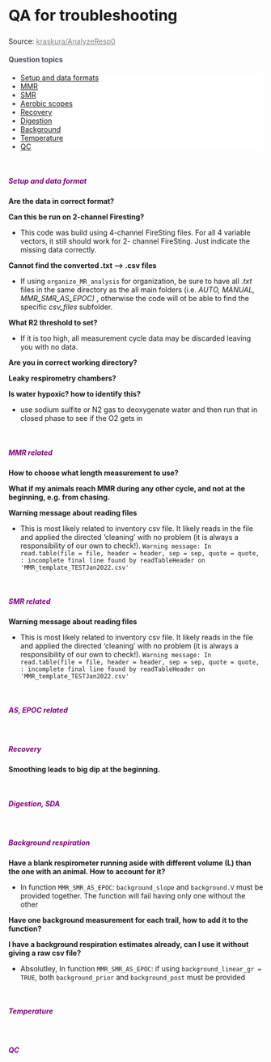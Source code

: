 


<div class="page-header">
  <h2 style="font-size: 30px; text-align:left;">QA for troubleshooting</h2>
  <p>Source: <a href = "#" style = "color:gray;">kraskura/AnalyzeResp0</a></p>
</div>

<h4 style="color:#495057; font-weight: bold;  text-align: left">Question topics</h4>
<ul class="breadcrumb" style="background-color:#fff; border:none; color:#3e3f3a">
  <li><a href="#setupanddata">Setup and data formats</a></li>
  <li><a href="#MMR">MMR</a></li>
  <li><a href="#SMR">SMR</a></li>
  <li><a href="#AS">Aerobic scopes</a></li>
  <li><a href="#Recovery">Recovery</a></li>
  <li><a href="#SDA">Digestion</a></li>
  <li><a href="#Back">Background</a></li>
  <li><a href="#Temp">Temperature</a></li>
  <li><a href="#QC">QC</a></li>
</ul>


<br><h5><a name = "setupanddata" style = "color:purple; font-weight:bold;">Setup and data format</a></h5>

**Are the data in correct format?**

**Can this be run on 2-channel Firesting?** 
  
  + This code was build using 4-channel FireSting files. For all 4 variable vectors, it still should work for 2- channel FireSting. Just indicate the missing data correctly.

**Cannot find the converted .txt --> .csv files**

  + If using `organize_MR_analysis` for organization, be sure to have all _.txt_ files in the same directory as the all main folders (i.e. _AUTO, MANUAL, MMR_SMR_AS_EPOC)_ , otherwise the code will ot be able to find the specific _csv_files_ subfolder.

**What R2 threshold  to set?**

  + If it is too high, all measurement cycle data may be discarded leaving you with no data.

**Are you in correct working directory?**

**Leaky respirometry chambers?**

**Is water hypoxic? how to identify this?**
  
  + use sodium sulfite or N2 gas to deoxygenate water and then run that in closed phase to see if the O2 gets in




<br><h5><a name = "MMR" style = "color:purple; font-weight:bold;">MMR related </a></h5>

**How to choose what length measurement to use?**


**What if my animals reach MMR during any other cycle, and not at the beginning, e.g. from chasing.**

**Warning message about reading files**

  + This is most likely related to inventory csv file. It likely reads in the file and applied the directed 'cleaning' with no problem (it is always a responsibility of our own to check!). 
  `Warning message: In read.table(file = file, header = header, sep = sep, quote = quote,  : incomplete final line found by readTableHeader on 'MMR_template_TESTJan2022.csv'`


<br><h5><a name = "SMR" style = "color:purple; font-weight:bold;"> SMR related</a></h5>


**Warning message about reading files**

  + This is most likely related to inventory csv file. It likely reads in the file and applied the directed 'cleaning' with no problem (it is always a responsibility of our own to check!). 
  `Warning message: In read.table(file = file, header = header, sep = sep, quote = quote,  : incomplete final line found by readTableHeader on 'MMR_template_TESTJan2022.csv'`

<br><h5><a name = "AS" style = "color:purple; font-weight:bold;"> AS, EPOC related</a></h5>




<br><h5><a name = "Recovery" style = "color:purple; font-weight:bold;"> Recovery</a></h5>

**Smoothing leads to big dip at the beginning.**


<br><h5><a name = "SDA" style = "color:purple; font-weight:bold;"> Digestion, SDA</a></h5>



<br><h5><a name = "Back" style = "color:purple; font-weight:bold;"> Background respiration</a></h5>


**Have a blank respirometer running aside with different volume (L) than the one with an animal. How to account for it?**
  
  + In function `MMR_SMR_AS_EPOC`: `background_slope` and `background.V` must be provided together. The function will fail having only one without the other


**Have one background measurement for each trail, how to add it to the function?**

**I have a background respiration estimates already, can I use it without giving a raw csv file?**
  
  + Absolutley, In function `MMR_SMR_AS_EPOC`: if using `background_linear_gr = TRUE`, both `background_prior` and `background_post` must be provided


<br><h5><a name = "Temp" style = "color:purple; font-weight:bold;"> Temperature</a></h5>




<br><h5><a name = "QC" style = "color:purple; font-weight:bold;"> QC</a></h5>

